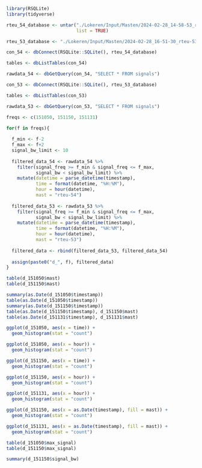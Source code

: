 ```r
library(RSQLite)
library(tidyverse)
```

```r
rteu_54_database <- untar("./Lokeren/Input/Masten/2024-02-28_14-58-53_rteu-54.db.tar.gz", 
                          list = TRUE)

rteu_53_database <- "./Lokeren/Input/Masten/2024-02-28_16-51-30_rteu-53.db"

con_54 <- dbConnect(RSQLite::SQLite(), rteu_54_database)

tables <- dbListTables(con_54)

rawdata_54 <- dbGetQuery(con_54, "SELECT * FROM signals")

con_53 <- dbConnect(RSQLite::SQLite(), rteu_53_database)

tables <- dbListTables(con_53)

rawdata_53 <- dbGetQuery(con_53, "SELECT * FROM signals")
```

```r
freqs <- c(151050, 151150, 151131)

for(f in freqs){
  
  f_min <- f-2
  f_max <- f+2
  signal_bw_limit <- 10
  
  filtered_data_54 <- rawdata_54 %>% 
    filter(signal_freq >= f_min & signal_freq <= f_max,
           signal_bw < signal_bw_limit) %>% 
    mutate(datetime = parse_datetime(timestamp),
           time = format(datetime, "%H:%M"),
           hour = hour(datetime),
           mast = "rteu-54")
  
  filtered_data_53 <- rawdata_53 %>% 
    filter(signal_freq >= f_min & signal_freq <= f_max,
           signal_bw < signal_bw_limit) %>% 
    mutate(datetime = parse_datetime(timestamp),
           time = format(datetime, "%H:%M"),
           hour = hour(datetime),
           mast = "rteu-53")
  
  filtered_data <- rbind(filtered_data_53, filtered_data_54)
  
  assign(paste0("d_", f), filtered_data)
}
```

```r
table(d_151050$mast)
table(d_151150$mast)

summary(as.Date(d_151050$timestamp))
table(as.Date(d_151050$timestamp))
summary(as.Date(d_151150$timestamp))
table(as.Date(d_151150$timestamp), d_151150$mast)
table(as.Date(d_151131$timestamp), d_151131$mast)

ggplot(d_151050, aes(x = time)) +
  geom_histogram(stat = "count")

ggplot(d_151050, aes(x = hour)) +
  geom_histogram(stat = "count")

ggplot(d_151150, aes(x = time)) +
  geom_histogram(stat = "count")

ggplot(d_151150, aes(x = hour)) +
  geom_histogram(stat = "count")

ggplot(d_151131, aes(x = hour)) +
  geom_histogram(stat = "count")

ggplot(d_151150, aes(x = as.Date(timestamp), fill = mast)) +
  geom_histogram(stat = "count")

ggplot(d_151131, aes(x = as.Date(timestamp), fill = mast)) +
  geom_histogram(stat = "count")

table(d_151050$max_signal)
table(d_151150$max_signal)

summary(d_151150$signal_bw)
```

